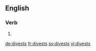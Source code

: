 ==English==

===Verb===
{{head|en|verb form}}

# {{en-third-person singular of|divest}}

[[de:divests]]
[[fr:divests]]
[[sv:divests]]
[[vi:divests]]